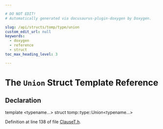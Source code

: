 ```yaml
---

# DO NOT EDIT!
# Automatically generated via docusaurus-plugin-doxygen by Doxygen.

slug: /api/structs/tomp/type/union
custom_edit_url: null
keywords:
  - doxygen
  - reference
  - struct
toc_max_heading_level: 3

---
```





# The `Union` Struct Template Reference

<DoxygenPage pluginConfig={pluginConfig}>



## Declaration

<CodeBlock>template &lt;typename...&gt;
struct tomp::type::Union&lt;typename...&gt;</CodeBlock>


Definition at line 138 of file <a href="/docs/api/files/include/include/llvm/include/llvm/frontend/include/llvm/frontend/openmp/clauset-h">ClauseT.h</a>.

</DoxygenPage>

